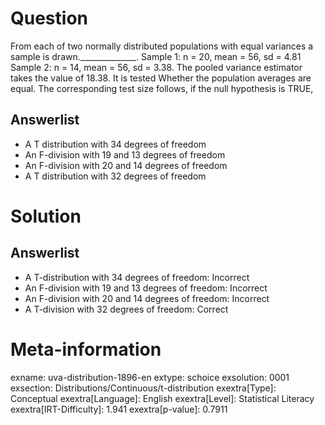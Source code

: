 Question
========

From each of two normally distributed populations with equal variances a sample is drawn.______________. Sample 1: n = 20, mean = 56, sd = 4.81 Sample 2: n = 14, mean = 56, sd = 3.38. The pooled variance estimator takes the value of 18.38. It is tested Whether the population averages are equal. The corresponding test size follows, if the null hypothesis is TRUE,

Answerlist
----------

* A T distribution with 34 degrees of freedom
* An F-division with 19 and 13 degrees of freedom
* An F-division with 20 and 14 degrees of freedom
* A T distribution with 32 degrees of freedom

Solution
========

Answerlist
----------

* A T-distribution with 34 degrees of freedom: Incorrect
* An F-division with 19 and 13 degrees of freedom: Incorrect
* An F-division with 20 and 14 degrees of freedom: Incorrect
* A T-division with 32 degrees of freedom: Correct

Meta-information
================
exname: uva-distribution-1896-en
extype: schoice
exsolution: 0001
exsection: Distributions/Continuous/t-distribution
exextra[Type]: Conceptual
exextra[Language]: English
exextra[Level]: Statistical Literacy
exextra[IRT-Difficulty]: 1.941
exextra[p-value]: 0.7911
